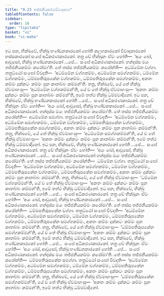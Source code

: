```yaml
---
title: "9.23 තජ්ජනීයකම්මවිවාදකථා"
tableOfContents: false
sidebar:
  order: 16
type: "tipitaka"
basket: "vi"
book: "vi-maha"
---
```



<DynamicBreadcrumb />

<Division number="429" book="vi-maha">

<Paragraph number="1875" book="vi-maha">
ඉධ පන, භික්ඛවේ, භික්ඛු භණ්ඩනකාරකෝ හෝති කලහකාරකෝ විවාදකාරකෝ භස්සකාරකෝ සංඝේ අධිකරණකාරකෝ. තත්‍ර චේ භික්ඛූනං ඒවං හෝති—  ‘අයං ඛෝ, ආවුසෝ, භික්ඛු භණ්ඩනකාරකෝ …පේ…  සංඝේ අධිකරණකාරකෝ. හන්දස්ස මයං තජ්ජනීයකම්මං කරෝමා’ති. තේ තස්ස තජ්ජනීයකම්මං කරෝන්ති—  අධම්මේන වග්ගා. තත්‍රට්ඨෝ සංඝෝ විවදති—  ‘අධම්මේන වග්ගකම්මං, අධම්මේන සමග්ගකම්මං, ධම්මේන වග්ගකම්මං, ධම්මපතිරූපකේන වග්ගකම්මං, ධම්මපතිරූපකේන සමග්ගකම්මං, අකතං කම්මං දුක්කටං කම්මං පුන කාතබ්බං කම්මන්’ති. තත්‍ර, භික්ඛවේ, යේ තේ භික්ඛූ ඒවමාහංසු—  ‘අධම්මේන වග්ගකම්මන්’ති, යේ ච තේ භික්ඛූ ඒවමාහංසු—  ‘අකතං කම්මං දුක්කටං කම්මං පුන කාතබ්බං කම්මන්’ති, ඉමේ තත්ථ භික්ඛූ ධම්මවාදිනෝ.
</Paragraph>

</Division>
<Division number="430" book="vi-maha">

<Paragraph number="1876" book="vi-maha">
ඉධ පන, භික්ඛවේ, භික්ඛු භණ්ඩනකාරකෝ හෝති …පේ…  සංඝේ අධිකරණකාරකෝ. තත්‍ර චේ භික්ඛූනං ඒවං හෝති—  ‘අයං ඛෝ, ආවුසෝ, භික්ඛු භණ්ඩනකාරකෝ …පේ…  සංඝේ අධිකරණකාරකෝ. හන්දස්ස මයං තජ්ජනීයකම්මං කරෝමා’ති. තේ තස්ස තජ්ජනීයකම්මං කරෝන්ති—  අධම්මේන සමග්ගා. තත්‍රට්ඨෝ සංඝෝ විවදති—  ‘අධම්මේන වග්ගකම්මං, අධම්මේන සමග්ගකම්මං, ධම්මේන වග්ගකම්මං, ධම්මපතිරූපකේන වග්ගකම්මං, ධම්මපතිරූපකේන සමග්ගකම්මං, අකතං කම්මං දුක්කටං කම්මං පුන කාතබ්බං කම්මන්’ති. තත්‍ර, භික්ඛවේ, යේ තේ භික්ඛූ ඒවමාහංසු—  ‘අධම්මේන සමග්ගකම්මන්’ති, යේ ච තේ භික්ඛූ ඒවමාහංසු—  ‘අකතං කම්මං දුක්කටං කම්මං පුන කාතබ්බං කම්මන්’ති, ඉමේ තත්ථ භික්ඛූ ධම්මවාදිනෝ.
</Paragraph>

</Division>
<Division number="431" book="vi-maha">

<Paragraph number="1877" book="vi-maha">
ඉධ පන, භික්ඛවේ, භික්ඛු භණ්ඩනකාරකෝ හෝති …පේ…  සංඝේ අධිකරණකාරකෝ. තත්‍ර චේ භික්ඛූනං ඒවං හෝති—  ‘අයං ඛෝ, ආවුසෝ, භික්ඛු භණ්ඩනකාරකෝ …පේ…  සංඝේ අධිකරණකාරකෝ හන්දස්ස මයං තජ්ජනීයකම්මං කරෝමා’ති. තේ තස්ස තජ්ජනීයකම්මං කරෝන්ති—  ධම්මේන වග්ගා. තත්‍රට්ඨෝ සංඝෝ විවදති—  ‘අධම්මේන වග්ගකම්මං, අධම්මේන සමග්ගකම්මං, ධම්මේන වග්ගකම්මං, ධම්මපතිරූපකේන වග්ගකම්මං, ධම්මපතිරූපකේන සමග්ගකම්මං, අකතං කම්මං දුක්කටං කම්මං පුන කාතබ්බං කම්මන්’ති. තත්‍ර, භික්ඛවේ, යේ තේ භික්ඛූ ඒවමාහංසු—  ‘ධම්මේන වග්ගකම්මන්’ති, යේ ච තේ භික්ඛූ ඒවමාහංසු—  ‘අකතං කම්මං දුක්කටං කම්මං පුන කාතබ්බං කම්මන්’ති, ඉමේ තත්ථ භික්ඛූ ධම්මවාදිනෝ.
</Paragraph>

</Division>
<Division number="432" book="vi-maha">

<Paragraph number="1878" book="vi-maha">
ඉධ පන, භික්ඛවේ, භික්ඛු භණ්ඩනකාරකෝ හෝති …පේ…  සංඝේ අධිකරණකාරකෝ. තත්‍ර චේ භික්ඛූනං ඒවං හෝති—  ‘අයං ඛෝ, ආවුසෝ, භික්ඛු භණ්ඩනකාරකෝ …පේ…  සංඝේ අධිකරණකාරකෝ. හන්දස්ස මයං තජ්ජනීයකම්මං කරෝමා’ති. තේ තස්ස තජ්ජනීයකම්මං කරෝන්ති—  ධම්මපතිරූපකේන වග්ගා. තත්‍රට්ඨෝ සංඝෝ විවදති—  ‘අධම්මේන වග්ගකම්මං, අධම්මේන සමග්ගකම්මං, ධම්මේන වග්ගකම්මං, ධම්මපතිරූපකේන වග්ගකම්මං, ධම්මපතිරූපකේන සමග්ගකම්මං, අකතං කම්මං දුක්කටං කම්මං පුන කාතබ්බං කම්මන්’ති. තත්‍ර, භික්ඛවේ, යේ තේ භික්ඛූ ඒවමාහංසු—  ‘ධම්මපතිරූපකේන සමග්ගකම්මන්’ති, යේ ච තේ භික්ඛූ ඒවමාහංසු—  ‘අකතං කම්මං දුක්කටං කම්මං පුන කාතබ්බං කම්මන්’ති, ඉමේ තත්ථ භික්ඛූ ධම්මවාදිනෝ.
</Paragraph>

</Division>
<Division number="433" book="vi-maha">

<Paragraph number="1879" book="vi-maha">
ඉධ පන, භික්ඛවේ, භික්ඛු භණ්ඩනකාරකෝ හෝති …පේ…  සංඝේ අධිකරණකාරකෝ. තත්‍ර චේ භික්ඛූනං ඒවං හෝති—  ‘අයං ඛෝ, ආවුසෝ, භික්ඛු භණ්ඩනකාරකෝ හෝති …පේ…  සංඝේ අධිකරණකාරකෝ. හන්දස්ස මයං තජ්ජනීයකම්මං කරෝමා’ති. තේ තස්ස තජ්ජනීයකම්මං කරෝන්ති—  ධම්මපතිරූපකේන සමග්ගා. තත්‍රට්ඨෝ සංඝෝ විවදති—  ‘අධම්මේන වග්ගකම්මං, අධම්මේන සමග්ගකම්මං, ධම්මේන වග්ගකම්මං, ධම්මපතිරූපකේන වග්ගකම්මං, ධම්මපතිරූපකේන සමග්ගකම්මං, අකතං කම්මං දුක්කටං කම්මං පුන කාතබ්බං කම්මන්’ති. තත්‍ර, භික්ඛවේ, යේ තේ භික්ඛූ ඒවමාහංසු—  ‘ධම්මපතිරූපකේන සමග්ගකම්මන්’ති, යේ ච තේ භික්ඛූ ඒවමාහංසු—  ‘අකතං කම්මං දුක්කටං කම්මං පුන කාතබ්බං කම්මන්’ති, ඉමේ තත්ථ භික්ඛූ ධම්මවාදිනෝ.
</Paragraph>
</Division>